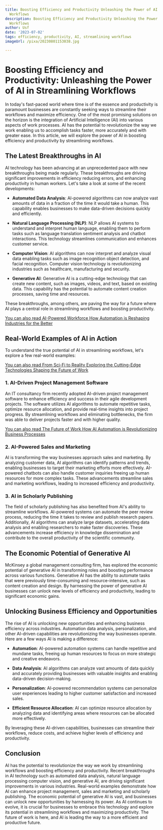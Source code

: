 ```yaml
---
title: Boosting Efficiency and Productivity Unleashing the Power of AI in Streamlining
  Workflows
description: Boosting Efficiency and Productivity Unleashing the Power of AI in Streamlining
  Workflows
author: Usf
date: '2023-07-02'
tags: efficiency, productivity, AI, streamlining workflows
imageUrl: /pixa/20230801153038.jpg

---
```

# Boosting Efficiency and Productivity: Unleashing the Power of AI in Streamlining Workflows

In  today's fast-paced world where time is of the essence and productivity is paramount  businesses are constantly seeking ways to streamline their workflows  and maximize efficiency. One of the most promising solutions on the horizon  is the integration of Artificial Intelligence  (AI) into various aspects  of work processes. AI has the potential  to revolutionize the way we work enabling us to accomplish tasks faster, more accurately and with greater ease. In this article, we will explore the  power of AI  in boosting  efficiency and productivity by streamlining workflows.

## The Latest Breakthroughs in AI

AI technology has been advancing at  an unprecedented pace with new breakthroughs being made regularly. These  breakthroughs are  driving  significant improvements in efficiency reducing errors, and enhancing productivity in human workers. Let's take a look at some of  the recent developments:

- **Automated Data Analysis**: AI-powered algorithms can now analyze vast amounts of  data in a fraction of the time it would take a human. This capability enables businesses to make data-driven decisions quickly and efficiently.

- **Natural  Language  Processing  (NLP)**: NLP allows AI systems to understand and interpret human language, enabling them to perform tasks such as language translation sentiment analysis and chatbot interactions. This technology streamlines communication and enhances customer service.

- **Computer Vision**: AI algorithms can now interpret  and analyze visual  data enabling tasks such  as image recognition object detection, and facial recognition. Computer vision technology  is revolutionizing industries such as healthcare, manufacturing and security.

- **Generative AI**: Generative AI is a cutting-edge technology that can create new content, such as images, videos, and text, based  on existing data. This capability  has the potential to automate content creation processes, saving time and resources.

These breakthroughs, among others, are  paving  the way for a future where AI plays  a central role in streamlining workflows and boosting productivity.

[You can also  read AI-Powered Workforce How Automation is Reshaping Industries for the Better](AI-Powered%20Workforce%20How%20Automation%20is%20Reshaping%20Industries%20for%20the%20Better)


## Real-World Examples of AI in Action

To understand the true potential of AI in streamlining workflows, let's explore a few real-world examples:

[You can also read From Sci-Fi to Reality Exploring the Cutting-Edge Technologies Shaping the Future of Work](From%20Sci-Fi%20to%20Reality%20Exploring%20the%20Cutting-Edge%20Technologies%20Shaping%20the%20Future%20of%20Work)


### 1. AI-Driven Project Management Software

An IT consultancy firm  recently adopted  AI-driven project management software to enhance efficiency and success in their agile development projects.  The software utilizes AI algorithms to  automate repetitive tasks,  optimize resource allocation, and provide real-time insights into project progress. By  streamlining  workflows and  eliminating bottlenecks, the firm  was able to deliver projects faster and with higher quality.

[You can also read The Future of Work How AI Automation is  Revolutionizing  Business Processes](The%20Future%20of%20Work%20How%20AI%20Automation%20is%20Revolutionizing%20Business%20Processes)


### 2. AI-Powered Sales and Marketing

AI is transforming the way businesses approach sales and marketing. By analyzing customer data,  AI algorithms can  identify patterns and trends, enabling  businesses to target their marketing efforts  more effectively. AI-powered chatbots can also handle customer inquiries freeing up human resources for more complex tasks. These advancements streamline sales and marketing workflows, leading  to increased efficiency and productivity.

### 3. AI in  Scholarly Publishing

The field of scholarly publishing has also benefited from AI's ability to streamline workflows. AI-powered systems can automate  the peer review process, reducing  the time it takes to review and publish research papers. Additionally, AI  algorithms  can analyze large datasets, accelerating  data analysis and enabling researchers to make faster discoveries. These advancements increase efficiency in knowledge  dissemination and contribute to  the  overall productivity of the scientific community.

## The  Economic Potential of Generative  AI

McKinsey a global management  consulting firm, has explored the economic potential of generative AI in transforming roles and boosting performance across various  functions. Generative AI has the ability to automate tasks that were previously time-consuming and resource-intensive, such as content creation  and design. By harnessing the power of generative AI businesses can unlock new levels of efficiency  and productivity, leading to significant economic gains.

## Unlocking Business Efficiency and Opportunities

The rise of AI is unlocking new opportunities and enhancing business efficiency across industries. Automation  data analysis, personalization, and other AI-driven  capabilities are revolutionizing the way businesses  operate. Here are a few ways AI is making a difference:

- **Automation**: AI-powered automation systems can handle repetitive and mundane tasks, freeing up human resources to focus on more strategic  and creative endeavors.

- **Data Analysis**: AI algorithms can analyze vast amounts  of data quickly and accurately providing businesses with valuable insights and enabling data-driven  decision-making.

- **Personalization**: AI-powered recommendation systems can personalize user experiences leading  to  higher customer  satisfaction and  increased sales.

-  **Efficient Resource Allocation**: AI can optimize resource  allocation by analyzing data and identifying areas where resources can be allocated more  effectively.

By leveraging these AI-driven capabilities, businesses can streamline their  workflows, reduce costs, and achieve higher levels of  efficiency  and productivity.

## Conclusion

AI has the potential to revolutionize the  way we work by streamlining workflows and boosting efficiency and productivity. Recent  breakthroughs in  AI technology such as automated data analysis, natural language processing computer  vision, and generative AI, are driving significant improvements  in various industries.  Real-world examples demonstrate how AI can enhance project management,  sales and marketing and scholarly publishing.  The economic potential of generative AI is  vast, and businesses can unlock  new opportunities by harnessing its power. As AI continues to evolve, it is crucial for businesses to embrace  this technology and explore its potential in streamlining workflows and maximizing productivity. The future of work is here, and AI is  leading the way to a more efficient and productive  future.